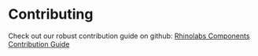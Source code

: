 
<Meta title="About/Contributing" />

# Contributing

Check out our robust contribution guide on github: [Rhinolabs Components Contribution Guide](https://github.com/rhinolabs/rhino-ui/blob/main/docs/CONTRIBUTING.md)
